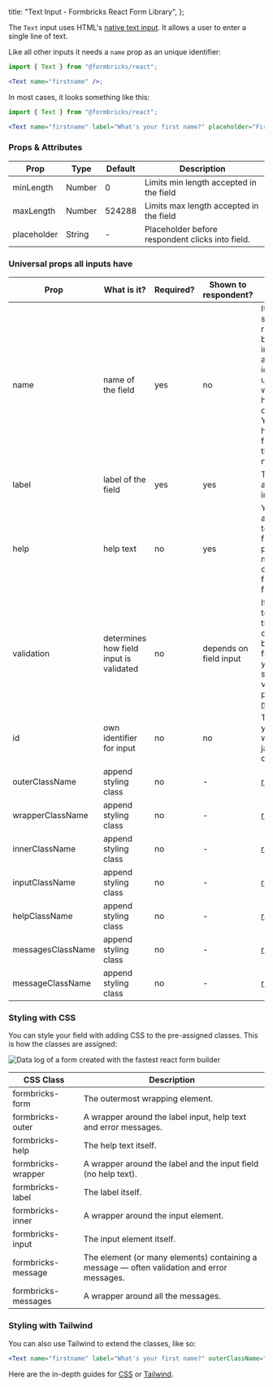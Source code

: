 
  title: "Text Input - Formbricks React Form Library",
};

The `Text` input uses HTML's [native text input](https://developer.mozilla.org/en-US/docs/Web/HTML/Element/input/text). It allows a user to enter a single line of text.

Like all other inputs it needs a `name` prop as an unique identifier:

```jsx
import { Text } from "@formbricks/react";

<Text name="firstname" />;
```

In most cases, it looks something like this:

```jsx
import { Text } from "@formbricks/react";

<Text name="firstname" label="What's your first name?" placeholder="First Name" validation="required" />;
```

### Props & Attributes

| Prop        | Type   | Default | Description                                      |
| ----------- | ------ | ------- | ------------------------------------------------ |
| minLength   | Number | 0       | Limits min length accepted in the field          |
| maxLength   | Number | 524288  | Limits max length accepted in the field          |
| placeholder | String | -       | Placeholder before respondent clicks into field. |

### Universal props all inputs have

| Prop              | What is it?                             | Required? | Shown to respondent?   | Comment                                                                                                                                                                 |
| ----------------- | --------------------------------------- | --------- | ---------------------- | ----------------------------------------------------------------------------------------------------------------------------------------------------------------------- |
| name              | name of the field                       | yes       | no                     | It is not shown to respondents but important as a unique identifier to understand which field holds what content. You cannot have two fields with the same name.        |
| label             | label of the field                      | yes       | yes                    | The label above the input                                                                                                                                               |
| help              | help text                               | no        | yes                    | You can add a little help text to each field to provide more detail on how to fill out the field.                                                                       |
| validation        | determines how field input is validated | no        | depends on field input | If you want to validate the content of a field before the form is sent, you can do so with the validation prop. [read more](/docs/react-form-library/validation-errors) |
| id                | own identifier for input                | no        | no                     | To target your input with css or javascript directly                                                                                                                    |
| outerClassName    | append styling class                    | no        | -                      | [read more](/docs/react-form-library/style-tailwind)                                                                                                                    |
| wrapperClassName  | append styling class                    | no        | -                      | [read more](/docs/react-form-library/style-tailwind)                                                                                                                    |
| innerClassName    | append styling class                    | no        | -                      | [read more](/docs/react-form-library/style-tailwind)                                                                                                                    |
| inputClassName    | append styling class                    | no        | -                      | [read more](/docs/react-form-library/style-tailwind)                                                                                                                    |
| helpClassName     | append styling class                    | no        | -                      | [read more](/docs/react-form-library/style-tailwind)                                                                                                                    |
| messagesClassName | append styling class                    | no        | -                      | [read more](/docs/react-form-library/style-tailwind)                                                                                                                    |
| messageClassName  | append styling class                    | no        | -                      | [read more](/docs/react-form-library/style-tailwind)                                                                                                                    |

### Styling with CSS

You can style your field with adding CSS to the pre-assigned classes. This is how the classes are assigned:

<Image
  src={StyleClasses}
  alt="Data log of a form created with the fastest react form builder"
  className="rounded-lg"
/>

| CSS Class           | Description                                                                                |
| ------------------- | ------------------------------------------------------------------------------------------ |
| formbricks-form     | The outermost wrapping element.                                                            |
| formbricks-outer    | A wrapper around the label input, help text and error messages.                            |
| formbricks-help     | The help text itself.                                                                      |
| formbricks-wrapper  | A wrapper around the label and the input field (no help text).                             |
| formbricks-label    | The label itself.                                                                          |
| formbricks-inner    | A wrapper around the input element.                                                        |
| formbricks-input    | The input element itself.                                                                  |
| formbricks-message  | The element (or many elements) containing a message — often validation and error messages. |
| formbricks-messages | A wrapper around all the messages.                                                         |

### Styling with Tailwind

You can also use Tailwind to extend the classes, like so:

```jsx
<Text name="firstname" label="What's your first name?" outerClassName="bg-slate-800 my-5" />
```

Here are the in-depth guides for [CSS](/docs/react-form-library/style-css) or [Tailwind](/docs/react-form-library/style-tailwind).


